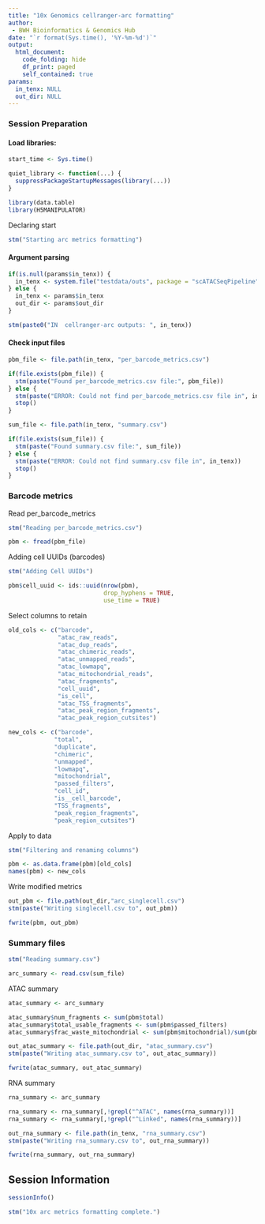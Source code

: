 ```yaml
---
title: "10x Genomics cellranger-arc formatting"
author: 
 - BWH Bioinformatics & Genomics Hub
date: "`r format(Sys.time(), '%Y-%m-%d')`"
output:
  html_document:
    code_folding: hide
    df_print: paged
    self_contained: true
params:
  in_tenx: NULL
  out_dir: NULL
---
```


### Session Preparation

#### Load libraries:
```r
start_time <- Sys.time()

quiet_library <- function(...) {
  suppressPackageStartupMessages(library(...))
}

library(data.table)
library(H5MANIPULATOR)
```

Declaring start
```r
stm("Starting arc metrics formatting")
```

#### Argument parsing
```r
if(is.null(params$in_tenx)) {
  in_tenx <- system.file("testdata/outs", package = "scATACSeqPipeline")
} else {
  in_tenx <- params$in_tenx
  out_dir <- params$out_dir
}

stm(paste0("IN  cellranger-arc outputs: ", in_tenx))
```

#### Check input files
```r
pbm_file <- file.path(in_tenx, "per_barcode_metrics.csv")

if(file.exists(pbm_file)) {
  stm(paste("Found per_barcode_metrics.csv file:", pbm_file))
} else {
  stm(paste("ERROR: Could not find per_barcode_metrics.csv file in", in_tenx))
  stop()
}

sum_file <- file.path(in_tenx, "summary.csv")

if(file.exists(sum_file)) {
  stm(paste("Found summary.csv file:", sum_file))
} else {
  stm(paste("ERROR: Could not find summary.csv file in", in_tenx))
  stop()
}
```

### Barcode metrics

Read per_barcode_metrics
```r
stm("Reading per_barcode_metrics.csv")

pbm <- fread(pbm_file)
```

Adding cell UUIDs (barcodes)
```r
stm("Adding Cell UUIDs")

pbm$cell_uuid <- ids::uuid(nrow(pbm),
                           drop_hyphens = TRUE, 
                           use_time = TRUE)
```

Select columns to retain
```r
old_cols <- c("barcode", 
              "atac_raw_reads", 
              "atac_dup_reads", 
              "atac_chimeric_reads",
              "atac_unmapped_reads", 
              "atac_lowmapq", 
              "atac_mitochondrial_reads",
              "atac_fragments",
              "cell_uuid",
              "is_cell", 
              "atac_TSS_fragments",
              "atac_peak_region_fragments",
              "atac_peak_region_cutsites")

new_cols <- c("barcode",
             "total",
             "duplicate",
             "chimeric",
             "unmapped",
             "lowmapq",
             "mitochondrial",
             "passed_filters",
             "cell_id",
             "is__cell_barcode",
             "TSS_fragments",
             "peak_region_fragments",
             "peak_region_cutsites")
```

Apply to data
```r
stm("Filtering and renaming columns")

pbm <- as.data.frame(pbm)[old_cols]
names(pbm) <- new_cols
```

Write modified metrics
```r
out_pbm <- file.path(out_dir,"arc_singlecell.csv")
stm(paste("Writing singlecell.csv to", out_pbm))

fwrite(pbm, out_pbm)
```

### Summary files

```r
stm("Reading summary.csv")

arc_summary <- read.csv(sum_file)
```

ATAC summary
```r
atac_summary <- arc_summary

atac_summary$num_fragments <- sum(pbm$total)
atac_summary$total_usable_fragments <- sum(pbm$passed_filters)
atac_summary$frac_waste_mitochondrial <- sum(pbm$mitochondrial)/sum(pbm$total)
```

```r
out_atac_summary <- file.path(out_dir, "atac_summary.csv")
stm(paste("Writing atac_summary.csv to", out_atac_summary))

fwrite(atac_summary, out_atac_summary)
```

RNA summary
```r
rna_summary <- arc_summary

rna_summary <- rna_summary[,!grepl("^ATAC", names(rna_summary))]
rna_summary <- rna_summary[,!grepl("^Linked", names(rna_summary))]
```

```r
out_rna_summary <- file.path(in_tenx, "rna_summary.csv")
stm(paste("Writing rna_summary.csv to", out_rna_summary))

fwrite(rna_summary, out_rna_summary)
```


## Session Information

```r
sessionInfo()
```

```r
stm("10x arc metrics formatting complete.")
```
